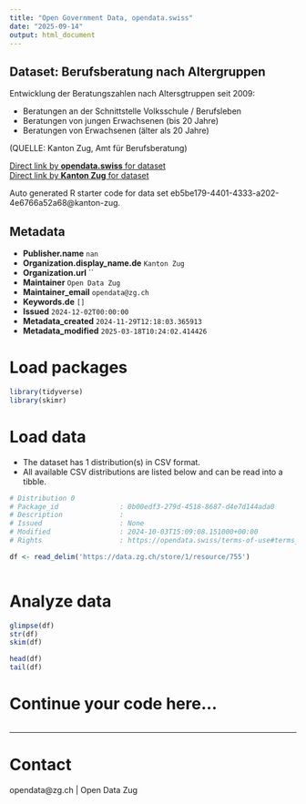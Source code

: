 ```yaml
---
title: "Open Government Data, opendata.swiss"
date: "2025-09-14"
output: html_document
---
```


## Dataset: Berufsberatung nach Altergruppen

Entwicklung der Beratungszahlen nach Altersgtruppen seit 2009:

- Beratungen an der Schnittstelle Volksschule / Berufsleben
- Beratungen von jungen Erwachsenen (bis 20 Jahre)
- Beratungen von Erwachsenen (älter als 20 Jahre)

(QUELLE: Kanton Zug, Amt für Berufsberatung)

[Direct link by **opendata.swiss** for dataset](https://opendata.swiss/de/dataset/berufsberatung-nach-altergruppen)<br>
[Direct link by **Kanton Zug** for dataset](https://www.zg.ch/behoerden/gesundheitsdirektion/statistikfachstelle/themen/bildung/berufs-und-studienwahl)

Auto generated R starter code for data set eb5be179-4401-4333-a202-4e6766a52a68@kanton-zug.

## Metadata

- **Publisher.name** `nan`
- **Organization.display_name.de** `Kanton Zug`
- **Organization.url** ``
- **Maintainer** `Open Data Zug`
- **Maintainer_email** `opendata@zg.ch`
- **Keywords.de** `[]`
- **Issued** `2024-12-02T00:00:00`
- **Metadata_created** `2024-11-29T12:18:03.365913`
- **Metadata_modified** `2025-03-18T10:24:02.414426`


# Load packages

```r

library(tidyverse)
library(skimr)

```

# Load data

-   The dataset has 1 distribution(s) in CSV format.
-   All available CSV distributions are listed below and can be read into a tibble.

```r

# Distribution 0
# Package_id               : 0b00edf3-279d-4518-8687-d4e7d144ada0
# Description              : 
# Issued                   : None
# Modified                 : 2024-10-03T15:09:08.151000+00:00
# Rights                   : https://opendata.swiss/terms-of-use#terms_open

df <- read_delim('https://data.zg.ch/store/1/resource/755')



```

# Analyze data

```r

glimpse(df)
str(df)
skim(df)

head(df)
tail(df)

```

# Continue your code here...

```r

```

------------------------------------------------------------------------

# Contact

opendata@zg.ch | Open Data Zug
